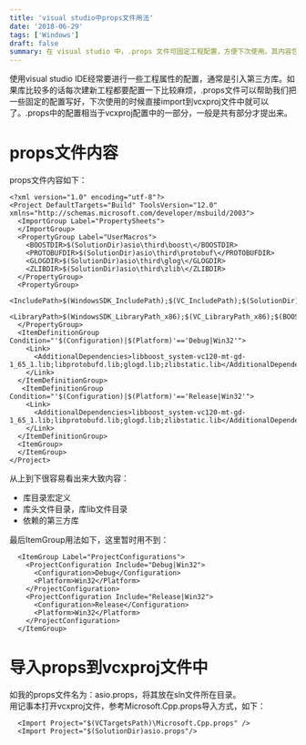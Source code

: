 ```yaml
---
title: 'visual studio中props文件用法'
date: '2018-06-29'
tags: ['Windows']
draft: false
summary: 在 visual studio 中，.props 文件可固定工程配置，方便下次使用。其内容包含库目录宏定义等，导入到 vcxproj 文件只需在后者中用<Import Project="$(SolutionDir)asio.props"/>等语句。 
---
```


使用visual studio IDE经常要进行一些工程属性的配置，通常是引入第三方库。如果库比较多的话每次建新工程都要配置一下比较麻烦，.props文件可以帮助我们把一些固定的配置写好，下次使用的时候直接import到vcxproj文件中就可以了。.props中的配置相当于vcxproj配置中的一部分，一般是共有部分才提出来。

# props文件内容
props文件内容如下：
```
<?xml version="1.0" encoding="utf-8"?> 
<Project DefaultTargets="Build" ToolsVersion="12.0" xmlns="http://schemas.microsoft.com/developer/msbuild/2003">
  <ImportGroup Label="PropertySheets">
  </ImportGroup>
  <PropertyGroup Label="UserMacros">
	<BOOSTDIR>$(SolutionDir)asio\third\boost\</BOOSTDIR>
	<PROTOBUFDIR>$(SolutionDir)asio\third\protobuf\</PROTOBUFDIR>
	<GLOGDIR>$(SolutionDir)asio\third\glog\</GLOGDIR>
	<ZLIBDIR>$(SolutionDir)asio\third\zlib\</ZLIBDIR>
  </PropertyGroup>
  <PropertyGroup>
    <IncludePath>$(WindowsSDK_IncludePath);$(VC_IncludePath);$(SolutionDir);$(BOOSTDIR)include;$(PROTOBUFDIR)include;$(GLOGDIR)include;$(ZLIBDIR)include</IncludePath>
    <LibraryPath>$(WindowsSDK_LibraryPath_x86);$(VC_LibraryPath_x86);$(BOOSTDIR)lib;$(PROTOBUFDIR)lib;$(GLOGDIR)lib;$(ZLIBDIR)lib</LibraryPath>
  </PropertyGroup>
  <ItemDefinitionGroup Condition="'$(Configuration)|$(Platform)'=='Debug|Win32'">
	<Link>
	  <AdditionalDependencies>libboost_system-vc120-mt-gd-1_65_1.lib;libprotobufd.lib;glogd.lib;zlibstatic.lib</AdditionalDependencies>
	</Link>
  </ItemDefinitionGroup>
   <ItemDefinitionGroup Condition="'$(Configuration)|$(Platform)'=='Release|Win32'">
   	<Link>
	  <AdditionalDependencies>libboost_system-vc120-mt-gd-1_65_1.lib;libprotobufd.lib;glogd.lib;zlibstatic.lib</AdditionalDependencies>
	</Link>
  </ItemDefinitionGroup>
  <ItemGroup>
  </ItemGroup>
</Project>
```
从上到下很容易看出来大致内容：
* 库目录宏定义
* 库头文件目录，库lib文件目录
* 依赖的第三方库

最后ItemGroup用法如下，这里暂时用不到：
```
  <ItemGroup Label="ProjectConfigurations">
    <ProjectConfiguration Include="Debug|Win32">
      <Configuration>Debug</Configuration>
      <Platform>Win32</Platform>
    </ProjectConfiguration>
    <ProjectConfiguration Include="Release|Win32">
      <Configuration>Release</Configuration>
      <Platform>Win32</Platform>
    </ProjectConfiguration>
  </ItemGroup>
```

# 导入props到vcxproj文件中
如我的props文件名为：asio.props，将其放在sln文件所在目录。  
用记事本打开vcxproj文件，参考Microsoft.Cpp.props导入方式，如下：
```
  <Import Project="$(VCTargetsPath)\Microsoft.Cpp.props" />
  <Import Project="$(SolutionDir)asio.props"/>
```